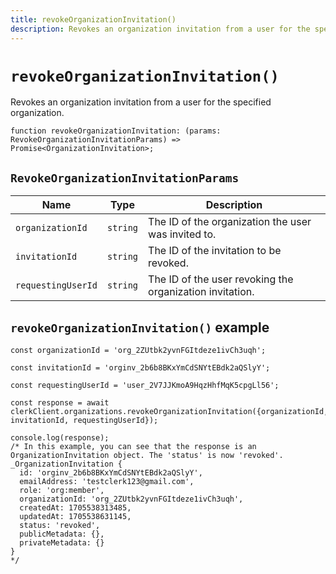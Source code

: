 ```yaml
---
title: revokeOrganizationInvitation()
description: Revokes an organization invitation from a user for the specified organization.
---
```


# `revokeOrganizationInvitation()`

Revokes an organization invitation from a user for the specified organization.

```tsx
function revokeOrganizationInvitation: (params: RevokeOrganizationInvitationParams) => Promise<OrganizationInvitation>;
```

## `RevokeOrganizationInvitationParams`

| Name | Type	| Description |
| --- | --- | --- |
| `organizationId` | `string` | The ID of the organization the user was invited to. |
| `invitationId` | `string` | The ID of the invitation to be revoked. |
| `requestingUserId` | `string` | The ID of the user revoking the organization invitation. |

## `revokeOrganizationInvitation()` example

```tsx
const organizationId = 'org_2ZUtbk2yvnFGItdeze1ivCh3uqh';

const invitationId = 'orginv_2b6b8BKxYmCdSNYtEBdk2aQSlyY';

const requestingUserId = 'user_2V7JJKmoA9HqzHhfMqK5cpgLl56';

const response = await clerkClient.organizations.revokeOrganizationInvitation({organizationId, invitationId, requestingUserId});

console.log(response);
/* In this example, you can see that the response is an OrganizationInvitation object. The 'status' is now 'revoked'.
_OrganizationInvitation {
  id: 'orginv_2b6b8BKxYmCdSNYtEBdk2aQSlyY',
  emailAddress: 'testclerk123@gmail.com',
  role: 'org:member',
  organizationId: 'org_2ZUtbk2yvnFGItdeze1ivCh3uqh',
  createdAt: 1705538313485,
  updatedAt: 1705538631145,
  status: 'revoked',
  publicMetadata: {},
  privateMetadata: {}
}
*/
```
